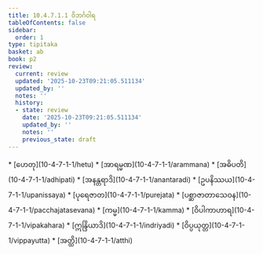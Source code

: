 ```yaml
---
title: 10.4.7.1.1 ဝိဘင်္ဂဝါရ
tableOfContents: false
sidebar:
  order: 1
type: tipitaka
basket: ab
book: p2
review:
  current: review
  updated: '2025-10-23T09:21:05.511134'
  updated_by: ''
  notes: ''
  history:
  - state: review
    date: '2025-10-23T09:21:05.511134'
    updated_by: ''
    notes: ''
    previous_state: draft
---
```



<ReviewStatus review={frontmatter.review} showDetails={true} />

<HypothesisAnnotation frontmatter={frontmatter} />

<DynamicBreadcrumb />



<TableOfContents book="p2" section="10.4.7.1.1">
* [ဟေတု](10-4-7-1-1/hetu)
* [အာရမ္မဏ](10-4-7-1-1/arammana)
* [အဓိပတိ](10-4-7-1-1/adhipati)
* [အနန္တရာဒိ](10-4-7-1-1/anantaradi)
* [ဥပနိဿယ](10-4-7-1-1/upanissaya)
* [ပုရေဇာတ](10-4-7-1-1/purejata)
* [ပစ္ဆာဇာတာသေဝန](10-4-7-1-1/pacchajatasevana)
* [ကမ္မ](10-4-7-1-1/kamma)
* [ဝိပါကာဟာရ](10-4-7-1-1/vipakahara)
* [ဣန္ဒြိယာဒိ](10-4-7-1-1/indriyadi)
* [ဝိပ္ပယုတ္တ](10-4-7-1-1/vippayutta)
* [အတ္ထိ](10-4-7-1-1/atthi)
</TableOfContents>